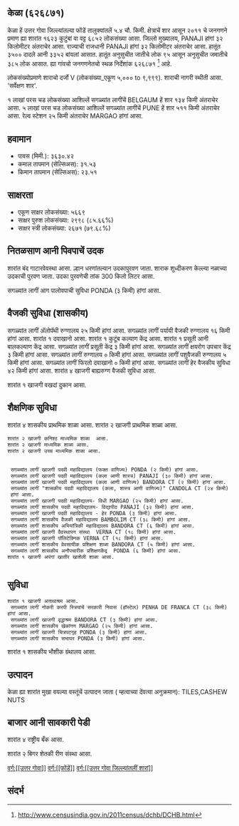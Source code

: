 {{माहितीचौकट भारतीय न्यायक्षेत्र
|प्रकार=शार
|जनगणना २०११_स्थलनिर्देशांक=626871
|स्थानीक_नांव=केळा
|तालुका_नांव=फोंडें
|जिल्लो_नांव=उत्तर गोवा
|राज्य_नांव =गोवा
|विभाग=
|जिल्लो =[[उत्तर गोवा]]
|तालुका_नांवे =[[फोंडें]]
|लागींचें शार=[[BELGAUM]]
|अक्षांश=
|रेखांश=
|शोधक_स्थान =right
|क्षेत्रफळ_एकूण=5.4
|दर्या सपाटी पसून उंची=
|लोकसंख्या_एकूण=6852
|लोकसंख्या_वर्स=2011
|लोकसंख्या_घनत्व=1268
|लोकसंख्या_पुरूश=3500
|लोकसंख्या_स्त्री=3352
|लिंग_गुणोत्तर=957
|अधिकृत_भाशा=[[कोंकणी, मराठी]]
}}

== केळा (६२६८७१) ==

केळा हें उत्तर गोवा जिल्ल्यांतल्या फोंडें तालुक्यांतलें ५.४ चौ. किमी. क्षेत्राचें शार आसून २०११ चे जनगणने प्रमाण ह्या शारांत १६२३ कुटुंबां वा वट्ट ६८५२ लोकसंख्या आसा. जिल्लो मुख्यालय, PANAJI हांगां ३२ किलोमीटर अंतराचेर आसा. राज्याची राजधानी PANAJI हांगां ३२ किलोमीटर अंतराचेर आसा.   हातूंत ३५०० दादले आनी ३३५२ बांयलां आसात. हातूंत अनुसुचीत जातीचे लोक ९५ आसून अनुसुचीत जमातीचे ३८५ लोक आसात. ह्या गांवचो जनगणनेतचो स्थळ निर्देशांक ६२६८७१  <ref>http://www.censusindia.gov.in/2011census/dchb/DCHB.html</ref> आहे.

लोकसंख्योप्रमाणे शाराचो दर्जो V (लोकसंख्या_एकूण ५,००० to ९,९९९).
शाराची नागरी स्थीती आसा. 'सर्वेक्षण शार'.

१  लाखां परस चड लोकसंख्या आशिल्लें सगळ्यांत लागींचें BELGAUM हें शार १३४ किमी अंतराचेर आसा. ५  लाखां परस चड लोकसंख्या आशिल्लें सगळ्यांत लागींचें PUNE हें शार ५११ किमी अंतराचेर आसा. रेल्व स्टेशन २५ किमी अंतराचेर MARGAO हांगां आसा.


== हवामान ==  
* पावस (मिमी.): ३६३०.४२ 
* कमाल तापमान (सेल्सिअस): ३१.५३
* किमान तापमान (सेल्सिअस): २३.५१


== साक्षरता ==  
* एकूण साक्षर लोकसंख्या: ५६६९
* साक्षर पुरुश लोकसंख्या: २९९८ (८५.६६%)
* साक्षर स्त्री लोकसंख्या: २६७१ (७९.६८%)


== नितळसाण आनी पिवपाचें उदक ==  
शारांत बंद गाटारवेवस्था आसा.
ल्हान धरणांतल्यान उदकापुरवण जाता. शाराक शुध्दीकरण केल्ल्या नळाच्या उदकाची पुरवण जाता. उदका पुरवणेची तांक 300 किलो लिटर आसा.

सगळ्यांत लागीं आग पालोवपाची सुविधा PONDA (३ किमी) हांगां आसा.


== वैजकी सुविधा (शासकीय) ==
सगळ्यांत लागीं अ‍ॅलोपॅथी रुग्णालय २५ किमी हांगां आसा.
सगळ्यांत लागीं पर्यायी वैजकी रुग्णालय १६ किमी हांगां आसा.
﻿शारांत १ दवाखानो आसा.
﻿शारांत १ कुटूंब कल्याण केंद्र आसा.
﻿शारांत १ प्रसूती आनी बालकल्याण केंद्र आसा.
सगळ्यांत लागीं प्रसूती केंद्र ३ किमी हांगां आसा.
सगळ्यांत लागीं क्षयरोग उपचार केंद्र  ३ किमी हांगां आसा.
सगळ्यांत लागीं रुग्णालय ० किमी हांगां आसा.
सगळ्यांत लागीं पशुवैजकी रुग्णालय  ५ किमी हांगां आसा.
सगळ्यांत लागीं फिरतो दवाखानो ० किमी हांगां आसा.
सगळ्यांत लागीं हेर वैजकीय सुविधा ४२ किमी हांगां आसा.
शारांत ४ खाजगी बाह्यरुग्ण वैजकी सुविधा आसा.


﻿शारांत १ खाजगी वखदां दुकान आसा.


== शैक्षणिक सुविधा ==
शारांत ४ शासकीय प्राथमिक शाळा आसा. शारांत २ खाजगी प्राथमिक शाळा आसा. 
 शारांत २ खाजगी कनिश्ठ माध्यमिक शाळा  आसा.  
 शारांत २ खाजगी माध्यमिक शाळा आसा.  
 शारांत २ खाजगी उच्च माध्यमिक शाळा आसा.  
   
   
  सगळ्यांत लागीं खाजगी पदवी महाविद्यालय (फक्त वाणिज्य) PONDA (२ किमी) हांगां आसा.
  सगळ्यांत लागीं खाजगी पदवी महाविद्यालय (कला आणी शास्त्र) PANAJI (३० किमी) हांगां आसा.
  सगळ्यांत लागीं खाजगी पदवी महाविद्यालय (कला आणी वाणिज्य) BANDORA CT (२ किमी) हांगां आसा.
  सगळ्यांत लागीं "शासकीय पदवी महाविद्यालय (कला, शास्त्र आणी वाणिज्य)" CANDOLA CT (२४ किमी) हांगां आसा.
  सगळ्यांत लागीं खाजगी पदवी महाविद्यालय- विधी MARGAO (२५ किमी) हांगां आसा.
  सगळ्यांत लागीं शासकीय पदवी महाविद्यालय- विद्यापीठ PANAJI (३२ किमी) हांगां आसा.
  सगळ्यांत लागीं खाजगी पदवी महाविद्यालय - हेर PONDA (३ किमी) हांगां आसा.
  सगळ्यांत लागीं शासकीय वैजकी महाविद्यालय BAMBOLIM CT (३८ किमी) हांगां आसा.
  सगळ्यांत लागीं शासकीय अभियांत्रिकी महाविद्यालय BANDORA CT (६ किमी) हांगां आसा.
  सगळ्यांत लागीं खाजगी वैवस्थापन संस्था  VERNA CT (१८ किमी) हांगां आसा.
  सगळ्यांत लागीं खाजगी पॉलिटेक्निक VERNA CT (१८ किमी) हांगां आसा.
  सगळ्यांत लागीं शासकीय वेवसायीक प्रशिक्षण शाळा BANDORA CT (५ किमी) हांगां आसा.
  सगळ्यांत लागीं शासकीय अनौपचारीक प्रशिक्षणकेंद्र  PONDA (६ किमी) हांगां आसा.
 ﻿शारांत १ खाजगी अपंगां खातीर खाशेली शाळा आसा.  
   


== सुविधा ==
 ﻿शारांत १ खाजगी अऩाथाश्रम आसा.  
  सगळ्यांत लागीं नोकरी करपी स्त्रियांचें सरकारी निवास (हॉस्टेल) PENHA DE FRANCA CT (३८ किमी) हांगां आसा.
  सगळ्यांत लागीं खाजगी वृद्धाश्रम BANDORA CT (३ किमी) हांगां आसा.
  सगळ्यांत लागीं शासकीय खेळांगण MARGAO (२५ किमी) हांगां आसा.
  सगळ्यांत लागीं खाजगी चित्रपटगृह PONDA (३ किमी) हांगां आसा.
  सगळ्यांत लागीं शासकीय सभाघर PONDA (३ किमी) हांगां आसा.
﻿शारांत १ शासकीय भौशीक ग्रंथालय  आसा.   


== उत्पादन ==
केळा ह्या शारांत मुखा वयल्या वस्तूंचें उत्पादन जाता ( म्हत्वाच्या देंवत्या अनुक्रमान): TILES,CASHEW NUTS


== बाजार आनी सावकारी पेडी  ==
शारांत ४ राष्ट्रीय बँक आसा.



शारांत २ बिगर शेतकी रीण संस्था आसा.



[[वर्ग:[[उत्तर गोवा]]]]
[[वर्ग:[[फोंडें]]]]
[[वर्ग:[[उत्तर गोवा जिल्ल्यांतलीं शारां]]]]


== संदर्भ ==
 


